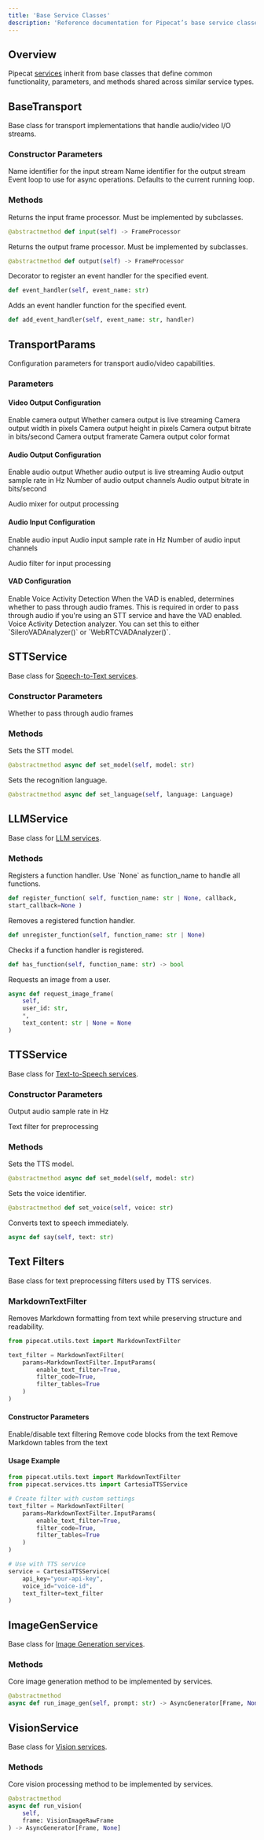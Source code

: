```yaml
---
title: 'Base Service Classes'
description: 'Reference documentation for Pipecat’s base service classes'
---
```


## Overview

Pipecat [services](/api-reference/services/supported-services) inherit from base classes that define common functionality, parameters, and methods shared across similar service types.

## BaseTransport

<ResponseField name="BaseTransport" type="base class">
  Base class for transport implementations that handle audio/video I/O streams.
</ResponseField>

### Constructor Parameters

<ParamField path="input_name" type="Optional[str]" default="None">
  Name identifier for the input stream
</ParamField>

<ParamField path="output_name" type="Optional[str]" default="None">
  Name identifier for the output stream
</ParamField>

 <ParamField path="loop" type="Optional[asyncio.AbstractEventLoop]" default="None">
 Event loop to use for async operations. Defaults to the current running loop.
 </ParamField>
 
 ### Methods
 
 <ResponseField name="input" type="method">
 Returns the input frame processor. Must be implemented by subclasses.
 
 ```python
 @abstractmethod def input(self) -> FrameProcessor
 ```
 
 </ResponseField>
 
 <ResponseField name="output" type="method">
 Returns the output frame processor. Must be implemented by subclasses.
 
 ```python
 @abstractmethod def output(self) -> FrameProcessor 
 ```

 </ResponseField>

<ResponseField name="event_handler" type="decorator">
  Decorator to register an event handler for the specified event.
  
```python
def event_handler(self, event_name: str)
```

</ResponseField>

<ResponseField name="add_event_handler" type="method">
Adds an event handler function for the specified event.

```python
def add_event_handler(self, event_name: str, handler)
```

</ResponseField>

## TransportParams

<ResponseField name="TransportParams" type="class">
  Configuration parameters for transport audio/video capabilities.
</ResponseField>

### Parameters

#### Video Output Configuration

<ParamField path="camera_out_enabled" type="bool" default="False">
  Enable camera output
</ParamField>

<ParamField path="camera_out_is_live" type="bool" default="False">
  Whether camera output is live streaming
</ParamField>

<ParamField path="camera_out_width" type="int" default="1024">
  Camera output width in pixels
</ParamField>

<ParamField path="camera_out_height" type="int" default="768">
  Camera output height in pixels
</ParamField>

<ParamField path="camera_out_bitrate" type="int" default="800000">
  Camera output bitrate in bits/second
</ParamField>

<ParamField path="camera_out_framerate" type="int" default="30">
  Camera output framerate
</ParamField>

<ParamField path="camera_out_color_format" type="str" default="RGB">
  Camera output color format
</ParamField>

#### Audio Output Configuration

<ParamField path="audio_out_enabled" type="bool" default="False">
  Enable audio output
</ParamField>

<ParamField path="audio_out_is_live" type="bool" default="False">
  Whether audio output is live streaming
</ParamField>

<ParamField path="audio_out_sample_rate" type="int" default="24000">
  Audio output sample rate in Hz
</ParamField>

<ParamField path="audio_out_channels" type="int" default="1">
  Number of audio output channels
</ParamField>

<ParamField path="audio_out_bitrate" type="int" default="96000">
  Audio output bitrate in bits/second
</ParamField>

<ParamField
  path="audio_out_mixer"
  type="Optional[BaseAudioMixer]"
  default="None">
  Audio mixer for output processing
</ParamField>

#### Audio Input Configuration

<ParamField path="audio_in_enabled" type="bool" default="False">
  Enable audio input
</ParamField>

<ParamField path="audio_in_sample_rate" type="int" default="16000">
  Audio input sample rate in Hz
</ParamField>

<ParamField path="audio_in_channels" type="int" default="1">
  Number of audio input channels
</ParamField>

<ParamField
  path="audio_in_filter"
  type="Optional[BaseAudioFilter]"
  default="None">
  Audio filter for input processing
</ParamField>

#### VAD Configuration

<ParamField path="vad_enabled" type="bool" default="False">
  Enable Voice Activity Detection
</ParamField>

<ParamField path="vad_audio_passthrough" type="bool" default="False">
  When the VAD is enabled, determines whether to pass through audio frames. This
  is required in order to pass through audio if you're using an STT service and
  have the VAD enabled.
</ParamField>

<ParamField path="vad_analyzer" type="Optional[VADAnalyzer]" default="None">
  Voice Activity Detection analyzer. You can set this to either
  `SileroVADAnalyzer()` or `WebRTCVADAnalyzer()`.
</ParamField>

## STTService

<ResponseField name="STTService" type="base class">

Base class for [Speech-to-Text services](/api-reference/services/supported-services#speech-to-text).

</ResponseField>

### Constructor Parameters

<ParamField path="audio_passthrough" type="bool" default="False">

Whether to pass through audio frames

</ParamField>

### Methods

<ResponseField name="set_model" type="async method">
Sets the STT model.

```python
@abstractmethod async def set_model(self, model: str)
```

</ResponseField>

<ResponseField name="set_language" type="async method">
Sets the recognition language.

```python
@abstractmethod async def set_language(self, language: Language)
```

</ResponseField>

## LLMService

<ResponseField name="LLMService" type="base class">

Base class for [LLM services](/api-reference/services/supported-services#large-language-models).

</ResponseField>

### Methods

<ResponseField name="register_function" type="method">
Registers a function handler. Use `None` as function_name to handle all functions.

```python
def register_function( self, function_name: str | None, callback,
start_callback=None )
```

</ResponseField>

<ResponseField name="unregister_function" type="method">
Removes a registered function handler.

```python
def unregister_function(self, function_name: str | None)
```

</ResponseField>

<ResponseField name="has_function" type="method">
Checks if a function handler is registered.

```python
def has_function(self, function_name: str) -> bool
```

</ResponseField>

<ResponseField name="request_image_frame" type="async method">
Requests an image from a user.

```python
async def request_image_frame(
    self,
    user_id: str,
    *,
    text_content: str | None = None
)
```

</ResponseField>

## TTSService

<ResponseField name="TTSService" type="base class">

Base class for [Text-to-Speech services](/api-reference/services/supported-services#text-to-speech).

</ResponseField>

### Constructor Parameters

<ParamField path="sample_rate" type="int" default="24000">

Output audio sample rate in Hz

</ParamField>

<ParamField path="text_filter" type="Optional[BaseTextFilter]" default="None">

Text filter for preprocessing

</ParamField>

### Methods

<ResponseField name="set_model" type="async method">

Sets the TTS model.

```python
@abstractmethod async def set_model(self, model: str)
```

</ResponseField>

<ResponseField name="set_voice" type="method">
Sets the voice identifier.

```python
@abstractmethod def set_voice(self, voice: str)
```

</ResponseField>

<ResponseField name="say" type="async method">
Converts text to speech immediately.

```python
async def say(self, text: str)
```

</ResponseField>

## Text Filters

<ResponseField name="BaseTextFilter" type="base class">
  Base class for text preprocessing filters used by TTS services.
</ResponseField>

### MarkdownTextFilter

<ResponseField name="MarkdownTextFilter" type="class">
Removes Markdown formatting from text while preserving structure and readability.

```python
from pipecat.utils.text import MarkdownTextFilter

text_filter = MarkdownTextFilter(
    params=MarkdownTextFilter.InputParams(
        enable_text_filter=True,
        filter_code=True,
        filter_tables=True
    )
)
```

</ResponseField>

#### Constructor Parameters

<ParamField path="enable_text_filter" type="bool" default="True">
  Enable/disable text filtering
</ParamField>

<ParamField path="filter_code" type="bool" default="False">
  Remove code blocks from the text
</ParamField>

<ParamField path="filter_tables" type="bool" default="False">
  Remove Markdown tables from the text
</ParamField>

#### Usage Example

```python
from pipecat.utils.text import MarkdownTextFilter
from pipecat.services.tts import CartesiaTTSService

# Create filter with custom settings
text_filter = MarkdownTextFilter(
    params=MarkdownTextFilter.InputParams(
        enable_text_filter=True,
        filter_code=True,
        filter_tables=True
    )
)

# Use with TTS service
service = CartesiaTTSService(
    api_key="your-api-key",
    voice_id="voice-id",
    text_filter=text_filter
)
```

## ImageGenService

<ResponseField name="ImageGenService" type="base class">

Base class for [Image Generation services](/api-reference/services/supported-services#image-generation).

</ResponseField>

### Methods

<ResponseField name="run_image_gen" type="async method">
Core image generation method to be implemented by services.

```python
@abstractmethod
async def run_image_gen(self, prompt: str) -> AsyncGenerator[Frame, None]
```

</ResponseField>

## VisionService

<ResponseField name="VisionService" type="base class">

Base class for [Vision services](/api-reference/services/supported-services#vision).

</ResponseField>

### Methods

<ResponseField name="run_vision" type="async method">
Core vision processing method to be implemented by services.

```python
@abstractmethod
async def run_vision(
    self,
    frame: VisionImageRawFrame
) -> AsyncGenerator[Frame, None]
```

</ResponseField>
